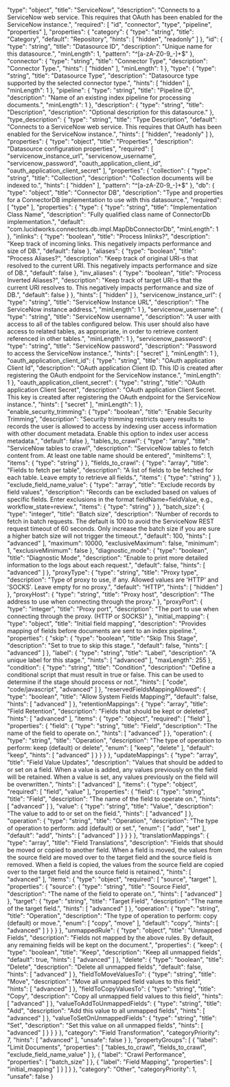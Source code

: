   "type": "object",
  "title": "ServiceNow",
  "description": "Connects to a ServiceNow web service. This requires that OAuth has been enabled for the ServiceNow instance.",
  "required": [
    "id",
    "connector",
    "type",
    "pipeline",
    "properties"
  ],
  "properties": {
    "category": {
      "type": "string",
      "title": "Category",
      "default": "Repository",
      "hints": [
        "hidden",
        "readonly"
      ]
    },
    "id": {
      "type": "string",
      "title": "Datasource ID",
      "description": "Unique name for this datasource.",
      "minLength": 1,
      "pattern": "^[a-zA-Z0-9_-]+$"
    },
    "connector": {
      "type": "string",
      "title": "Connector Type",
      "description": "Connector Type.",
      "hints": [
        "hidden"
      ],
      "minLength": 1
    },
    "type": {
      "type": "string",
      "title": "Datasource Type",
      "description": "Datasource type supported by the selected connector type.",
      "hints": [
        "hidden"
      ],
      "minLength": 1
    },
    "pipeline": {
      "type": "string",
      "title": "Pipeline ID",
      "description": "Name of an existing index pipeline for processing documents.",
      "minLength": 1
    },
    "description": {
      "type": "string",
      "title": "Description",
      "description": "Optional description for this datasource."
    },
    "type_description": {
      "type": "string",
      "title": "Type Description",
      "default": "Connects to a ServiceNow web service. This requires that OAuth has been enabled for the ServiceNow instance.",
      "hints": [
        "hidden",
        "readonly"
      ]
    },
    "properties": {
      "type": "object",
      "title": "Properties",
      "description": "Datasource configuration properties",
      "required": [
        "servicenow_instance_url",
        "servicenow_username",
        "servicenow_password",
        "oauth_application_client_id",
        "oauth_application_client_secret"
      ],
      "properties": {
        "collection": {
          "type": "string",
          "title": "Collection",
          "description": "Collection documents will be indexed to.",
          "hints": [
            "hidden"
          ],
          "pattern": "^[a-zA-Z0-9_-]+$"
        },
        "db": {
          "type": "object",
          "title": "Connector DB",
          "description": "Type and properties for a ConnectorDB implementation to use with this datasource.",
          "required": [
            "type"
          ],
          "properties": {
            "type": {
              "type": "string",
              "title": "Implementation Class Name",
              "description": "Fully qualified class name of ConnectorDb implementation.",
              "default": "com.lucidworks.connectors.db.impl.MapDbConnectorDb",
              "minLength": 1
            },
            "inlinks": {
              "type": "boolean",
              "title": "Process Inlinks?",
              "description": "Keep track of incoming links. This negatively impacts performance and size of DB.",
              "default": false
            },
            "aliases": {
              "type": "boolean",
              "title": "Process Aliases?",
              "description": "Keep track of original URI-s that resolved to the current URI. This negatively impacts performance and size of DB.",
              "default": false
            },
            "inv_aliases": {
              "type": "boolean",
              "title": "Process Inverted Aliases?",
              "description": "Keep track of target URI-s that the current URI resolves to. This negatively impacts performance and size of DB.",
              "default": false
            }
          },
          "hints": [
            "hidden"
          ]
        },
        "servicenow_instance_url": {
          "type": "string",
          "title": "ServiceNow Instance URL",
          "description": "The ServiceNow instance address.",
          "minLength": 1
        },
        "servicenow_username": {
          "type": "string",
          "title": "ServiceNow username",
          "description": "A user with access to all of the tables configured below. This user should also have access to related tables, as appropriate, in order to retrieve content referenced in other tables.",
          "minLength": 1
        },
        "servicenow_password": {
          "type": "string",
          "title": "ServiceNow password",
          "description": "Password to access the ServiceNow instance.",
          "hints": [
            "secret"
          ],
          "minLength": 1
        },
        "oauth_application_client_id": {
          "type": "string",
          "title": "OAuth application Client Id",
          "description": "OAuth application Client ID. This ID is created after registering the OAuth endpoint for the ServiceNow instance.",
          "minLength": 1
        },
        "oauth_application_client_secret": {
          "type": "string",
          "title": "OAuth application Client Secret",
          "description": "OAuth application Client Secret. This key is created after registering the OAuth endpoint for the ServiceNow instance.",
          "hints": [
            "secret"
          ],
          "minLength": 1
        },
        "enable_security_trimming": {
          "type": "boolean",
          "title": "Enable Security Trimming",
          "description": "Security trimming restricts query results to records the user is allowed to access by indexing user access information with other document metadata. Enable this option to index user access metadata.",
          "default": false
        },
        "tables_to_crawl": {
          "type": "array",
          "title": "ServiceNow tables to crawl",
          "description": "ServiceNow tables to fetch content from. At least one table name should be entered",
          "minItems": 1,
          "items": {
            "type": "string"
          }
        },
        "fields_to_crawl": {
          "type": "array",
          "title": "Fields to fetch per table",
          "description": "A list of fields to be fetched for each table. Leave empty to retrieve all fields.",
          "items": {
            "type": "string"
          }
        },
        "exclude_field_name_value": {
          "type": "array",
          "title": "Exclude records by field values",
          "description": "Records can be excluded based on values of specific fields. Enter exclusions in the format fieldName=fieldValue, e.g., workflow_state=review.",
          "items": {
            "type": "string"
          }
        },
        "batch_size": {
          "type": "integer",
          "title": "Batch size",
          "description": "Number of records to fetch in batch requests. The default is 100 to avoid the ServiceNow REST request timeout of 60 seconds. Only increase the batch size if you are sure a higher batch size will not trigger the timeout.",
          "default": 100,
          "hints": [
            "advanced"
          ],
          "maximum": 10000,
          "exclusiveMaximum": false,
          "minimum": 1,
          "exclusiveMinimum": false
        },
        "diagnostic_mode": {
          "type": "boolean",
          "title": "Diagnostic Mode",
          "description": "Enable to print more detailed information to the logs about each request.",
          "default": false,
          "hints": [
            "advanced"
          ]
        },
        "proxyType": {
          "type": "string",
          "title": "Proxy type",
          "description": "Type of proxy to use, if any. Allowed values are 'HTTP' and 'SOCKS'. Leave empty for no proxy.",
          "default": "HTTP",
          "hints": [
            "hidden"
          ]
        },
        "proxyHost": {
          "type": "string",
          "title": "Proxy host",
          "description": "The address to use when connecting through the proxy."
        },
        "proxyPort": {
          "type": "integer",
          "title": "Proxy port",
          "description": "The port to use when connecting through the proxy. (HTTP or SOCKS)"
        },
        "initial_mapping": {
          "type": "object",
          "title": "Initial field mapping",
          "description": "Provides mapping of fields before documents are sent to an index pipeline.",
          "properties": {
            "skip": {
              "type": "boolean",
              "title": "Skip This Stage",
              "description": "Set to true to skip this stage.",
              "default": false,
              "hints": [
                "advanced"
              ]
            },
            "label": {
              "type": "string",
              "title": "Label",
              "description": "A unique label for this stage.",
              "hints": [
                "advanced"
              ],
              "maxLength": 255
            },
            "condition": {
              "type": "string",
              "title": "Condition",
              "description": "Define a conditional script that must result in true or false. This can be used to determine if the stage should process or not.",
              "hints": [
                "code",
                "code/javascript",
                "advanced"
              ]
            },
            "reservedFieldsMappingAllowed": {
              "type": "boolean",
              "title": "Allow System Fields Mapping?",
              "default": false,
              "hints": [
                "advanced"
              ]
            },
            "retentionMappings": {
              "type": "array",
              "title": "Field Retention",
              "description": "Fields that should be kept or deleted",
              "hints": [
                "advanced"
              ],
              "items": {
                "type": "object",
                "required": [
                  "field"
                ],
                "properties": {
                  "field": {
                    "type": "string",
                    "title": "Field",
                    "description": "The name of the field to operate on.",
                    "hints": [
                      "advanced"
                    ]
                  },
                  "operation": {
                    "type": "string",
                    "title": "Operation",
                    "description": "The type of operation to perform: keep (default) or delete",
                    "enum": [
                      "keep",
                      "delete"
                    ],
                    "default": "keep",
                    "hints": [
                      "advanced"
                    ]
                  }
                }
              }
            },
            "updateMappings": {
              "type": "array",
              "title": "Field Value Updates",
              "description": "Values that should be added to or set on a field. When a value is added, any values previously on the field will be retained. When a value is set, any values previously on the field will be overwritten.",
              "hints": [
                "advanced"
              ],
              "items": {
                "type": "object",
                "required": [
                  "field",
                  "value"
                ],
                "properties": {
                  "field": {
                    "type": "string",
                    "title": "Field",
                    "description": "The name of the field to operate on.",
                    "hints": [
                      "advanced"
                    ]
                  },
                  "value": {
                    "type": "string",
                    "title": "Value",
                    "description": "The value to add to or set on the field.",
                    "hints": [
                      "advanced"
                    ]
                  },
                  "operation": {
                    "type": "string",
                    "title": "Operation",
                    "description": "The type of operation to perform: add (default) or set.",
                    "enum": [
                      "add",
                      "set"
                    ],
                    "default": "add",
                    "hints": [
                      "advanced"
                    ]
                  }
                }
              }
            },
            "translationMappings": {
              "type": "array",
              "title": "Field Translations",
              "description": "Fields that should be moved or copied to another field. When a field is moved, the values from the source field are moved over to the target field and the source field is removed. When a field is copied, the values from the source field are copied over to the target field and the source field is retained.",
              "hints": [
                "advanced"
              ],
              "items": {
                "type": "object",
                "required": [
                  "source",
                  "target"
                ],
                "properties": {
                  "source": {
                    "type": "string",
                    "title": "Source Field",
                    "description": "The name of the field to operate on.",
                    "hints": [
                      "advanced"
                    ]
                  },
                  "target": {
                    "type": "string",
                    "title": "Target Field",
                    "description": "The name of the target field.",
                    "hints": [
                      "advanced"
                    ]
                  },
                  "operation": {
                    "type": "string",
                    "title": "Operation",
                    "description": "The type of operation to perform: copy (default) or move.",
                    "enum": [
                      "copy",
                      "move"
                    ],
                    "default": "copy",
                    "hints": [
                      "advanced"
                    ]
                  }
                }
              }
            },
            "unmappedRule": {
              "type": "object",
              "title": "Unmapped Fields",
              "description": "Fields not mapped by the above rules. By default, any remaining fields will be kept on the document.",
              "properties": {
                "keep": {
                  "type": "boolean",
                  "title": "Keep",
                  "description": "Keep all unmapped fields",
                  "default": true,
                  "hints": [
                    "advanced"
                  ]
                },
                "delete": {
                  "type": "boolean",
                  "title": "Delete",
                  "description": "Delete all unmapped fields",
                  "default": false,
                  "hints": [
                    "advanced"
                  ]
                },
                "fieldToMoveValuesTo": {
                  "type": "string",
                  "title": "Move",
                  "description": "Move all unmapped field values to this field",
                  "hints": [
                    "advanced"
                  ]
                },
                "fieldToCopyValuesTo": {
                  "type": "string",
                  "title": "Copy",
                  "description": "Copy all unmapped field values to this field",
                  "hints": [
                    "advanced"
                  ]
                },
                "valueToAddToUnmappedFields": {
                  "type": "string",
                  "title": "Add",
                  "description": "Add this value to all unmapped fields",
                  "hints": [
                    "advanced"
                  ]
                },
                "valueToSetOnUnmappedFields": {
                  "type": "string",
                  "title": "Set",
                  "description": "Set this value on all unmapped fields",
                  "hints": [
                    "advanced"
                  ]
                }
              }
            }
          },
          "category": "Field Transformation",
          "categoryPriority": 7,
          "hints": [
            "advanced"
          ],
          "unsafe": false
        }
      },
      "propertyGroups": [
        {
          "label": "Limit Documents",
          "properties": [
            "tables_to_crawl",
            "fields_to_crawl",
            "exclude_field_name_value"
          ]
        },
        {
          "label": "Crawl Performance",
          "properties": [
            "batch_size"
          ]
        },
        {
          "label": "Field Mapping",
          "properties": [
            "initial_mapping"
          ]
        }
      ]
    }
  },
  "category": "Other",
  "categoryPriority": 1,
  "unsafe": false
}
